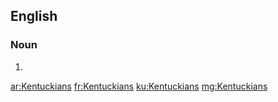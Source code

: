 ==English==

===Noun===
{{head|en|plural}}

# {{plural of|Kentuckian|lang=en|nocat=1}}

[[ar:Kentuckians]]
[[fr:Kentuckians]]
[[ku:Kentuckians]]
[[mg:Kentuckians]]